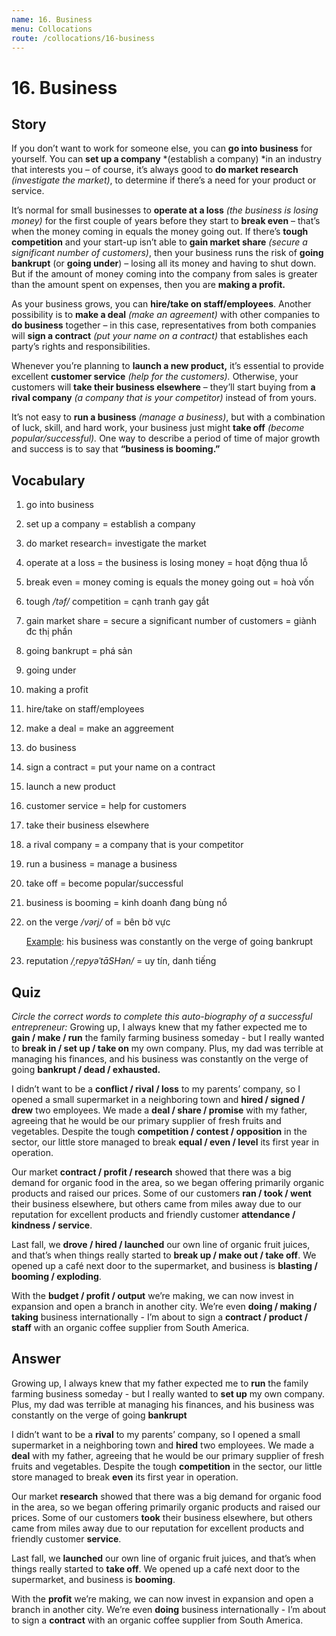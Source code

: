 ```yaml
---
name: 16. Business
menu: Collocations
route: /collocations/16-business
---
```


# 16. Business

## Story

If you don’t want to work for someone else, you can **go into business** for yourself. You can **set up a company** *(establish a company) *in an industry that interests you – of course, it’s always good to **do market research** _(investigate the market)_, to determine if there’s a need for your product or service.

It’s normal for small businesses to **operate at a loss** _(the business is losing money)_ for the first couple of years before they start to **break even** – that’s when the money coming in equals the money going out. If there’s **tough competition** and your start-up isn’t able to **gain market share** _(secure a significant number of customers)_, then your business runs the risk of **going bankrupt** (or **going under**) – losing all its money and having to shut down. But if the amount of money coming into the company from sales is greater than the amount spent on expenses, then you are **making a profit.**

As your business grows, you can **hire/take on staff/employees**. Another possibility is to **make a deal** _(make an agreement)_ with other companies to **do business** together – in this case, representatives from both companies will **sign a contract** _(put your name on a contract)_ that establishes each party’s rights and responsibilities.

Whenever you’re planning to **launch a new product,** it’s essential to provide excellent **customer service** _(help for the customers)._ Otherwise, your customers will **take their business elsewhere** – they’ll start buying from **a rival company** _(a company that is your competitor)_ instead of from yours.

It’s not easy to **run a business** _(manage a business)_, but with a combination of luck, skill, and hard work, your business just might **take off** _(become popular/successful)._ One way to describe a period of time of major growth and success is to say that **“business is booming.”**

## Vocabulary

1. go into business
2. set up a company = establish a company
3. do market research= investigate the market
4. operate at a loss = the business is losing money = hoạt động thua lỗ
5. break even = money coming is equals the money going out = hoà vốn
6. tough _/təf/_ competition = cạnh tranh gay gắt
7. gain market share = secure a significant number of customers = giành đc thị phần
8. going bankrupt = phá sản
9. going under
10. making a profit
11. hire/take on staff/employees
12. make a deal = make an aggreement
13. do business
14. sign a contract = put your name on a contract
15. launch a new product
16. customer service = help for customers
17. take their business elsewhere
18. a rival company = a company that is your competitor
19. run a business = manage a business
20. take off = become popular/successful
21. business is booming = kinh doanh đang bùng nổ
22. on the verge _/vərj/_ of = bên bờ vực

    <u>Example</u>: his business was constantly on the verge of going bankrupt

23. reputation _/ˌrepyəˈtāSHən/_ = uy tín, danh tiếng

## Quiz

_Circle the correct words to complete this auto-biography of a successful entrepreneur:_
Growing up, I always knew that my father expected me to **gain / make / run** the family farming business someday - but I really wanted to **break in / set up / take on** my own company. Plus, my dad was terrible at managing his finances, and his business was constantly on the verge of going **bankrupt / dead / exhausted.**

I didn’t want to be a **conflict / rival / loss** to my parents’ company, so I opened a small supermarket in a neighboring town and **hired / signed / drew** two employees. We made a **deal / share / promise** with my father, agreeing that he would be our primary supplier of fresh fruits and vegetables. Despite the tough **competition / contest / opposition** in the sector, our little store managed to break **equal / even / level** its first year in operation.

Our market **contract / profit / research** showed that there was a big demand for organic food in the area, so we began offering primarily organic products and raised our prices. Some of our customers **ran / took / went** their business elsewhere, but others came from miles away due to our reputation for excellent products and friendly customer **attendance / kindness / service**.

Last fall, we **drove / hired / launched** our own line of organic fruit juices, and that’s when things really started to **break up / make out / take off**. We opened up a café next door to the supermarket, and business is **blasting / booming / exploding**.

With the **budget / profit / output** we’re making, we can now invest in expansion and open a branch in another city. We’re even **doing / making / taking** business internationally - I’m about to sign a **contract / product / staff** with an organic coffee supplier from South America.

## Answer

Growing up, I always knew that my father expected me to **run** the family farming business someday - but I really wanted to **set up** my own company. Plus, my dad was terrible at managing his finances, and his business was constantly on the verge of going **bankrupt**

I didn’t want to be a **rival** to my parents’ company, so I opened a small supermarket in a neighboring town and **hired** two employees. We made a **deal** with my father, agreeing that he would be our primary supplier of fresh fruits and vegetables. Despite the tough **competition** in the sector, our little store managed to break **even** its first year in operation.

Our market **research** showed that there was a big demand for organic food in the area, so we began offering primarily organic products and raised our prices. Some of our customers **took** their business elsewhere, but others came from miles away due to our reputation for excellent products and friendly customer **service**.

Last fall, we **launched** our own line of organic fruit juices, and that’s when things really started to **take off**. We opened up a café next door to the supermarket, and business is **booming**.

With the **profit** we’re making, we can now invest in expansion and open a branch in another city. We’re even **doing** business internationally - I’m about to sign a **contract** with an organic coffee supplier from South America.
